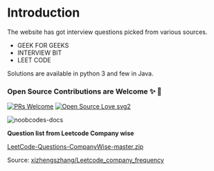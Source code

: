 
# Introduction

The website has got interview questions picked from various sources.

- GEEK FOR GEEKS
- INTERVIEW BIT
- LEET CODE

Solutions are available in python 3 and few in Java.

### Open Source Contributions are Welcome ✨ 🎉

[![PRs Welcome](https://img.shields.io/badge/PRs-welcome-brightgreen.svg?style=flat-square)](http://makeapullrequest.com)
[![Open Source Love svg2](https://badges.frapsoft.com/os/v2/open-source.svg?v=103)](https://github.com/ellerbrock/open-source-badges/)

![noobcodes-docs](https://socialify.git.ci/shelcia/noobcodes-docs/image?description=1&forks=1&issues=1&language=1&logo=https%3A%2F%2Fik.imagekit.io%2Fshelcia%2Flogos%2Fnoobcodes-logo.png%3Fik-sdk-version%3Djavascript-1.4.3%26updatedAt%3D1670310608135&name=1&owner=1&pattern=Circuit%20Board&pulls=1&stargazers=1&theme=Dark)

<Callout type="info" emoji="ℹ️">

**Question list from Leetcode Company wise**

[LeetCode-Questions-CompanyWise-master.zip](https://github.com/shelcia/noobcodes-docs/files/10148119/LeetCode-Questions-CompanyWise-master.zip)

Source: [xizhengszhang/Leetcode_company_frequency](https://github.com/xizhengszhang/Leetcode_company_frequency)

</Callout>
